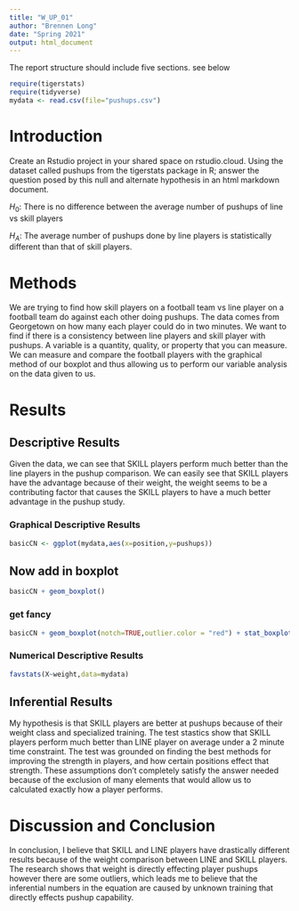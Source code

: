 ```yaml
---
title: "W_UP_01"
author: "Brennen Long"
date: "Spring 2021"
output: html_document
---
```




The report structure should include five sections.  see below



```r
require(tigerstats)
require(tidyverse)
mydata <- read.csv(file="pushups.csv")
```

# Introduction

<!--In this section you explain what you are trying to show. Where did the data come from? What is the research or other question you are trying to answer?!-->

Create an Rstudio project in your shared space on rstudio.cloud.  Using the dataset called pushups from the tigerstats package in R; answer the question posed by this null and alternate hypothesis in an html markdown document.

$H_0$: There is no difference between the average number of pushups of line vs skill players

$H_A$: The average number of pushups done by line players is statistically different than that of skill players.


# Methods

<!--Decide on your methods: use "variable analysis" or other appropriate descriptors. Make sure to choose at least one graphical method and at least one numerical method.!-->

We are trying to find how skill players on a football team vs line player on a football team do against each other doing pushups. The data comes from Georgetown on how many each player could do in two minutes.  We want to find if there is a consistency between line players and skill player with pushups.  A variable is a quantity, quality, or property that you can measure. We can measure and compare the football players with the graphical method of our boxplot and thus allowing us to perform our variable analysis on the data given to us.


# Results

<!--Divide this section into two sub-sections: One for your descriptive results and one for your inferential results.!-->

## Descriptive Results

Given the data, we can see that SKILL players perform much better than the line players in the pushup comparison. We can easily see that SKILL players have the advantage because of their weight, the weight seems to be a contributing factor that causes the SKILL players to have a much better advantage in the pushup study.

### Graphical Descriptive Results

<!--Graphical results here. Make sure to show your code. Provide appropriate labels for axes, giving units if possible, and provide a good title for the graph, too. Use the graphical results to describe the patterns if any that exist in the data as focused toward the research question!-->
```r
basicCN <- ggplot(mydata,aes(x=position,y=pushups))
```
## Now add in boxplot

```r
basicCN + geom_boxplot()
```
  
  
### get fancy  

```r
basicCN + geom_boxplot(notch=TRUE,outlier.color = "red") + stat_boxplot(geom ='errorbar') + labs(title="skill vs line pushups")
```

### Numerical Descriptive Results

<!--Numerical results go here. Use the numerical results to describe the patterns if any that exist in the data as focused toward the research question!-->

```r
favstats(X~weight,data=mydata)
```

## Inferential Results

<!--State hypothesis clearly. Make sure your discussion of the inferential test covers all the aspects that the test output produces, such as test statistic, p-value etc. Make a decision about the null hypothesis, explain the assumptions on which the selected test/procedure was based, and why the chosen procedure satisfys the assumptions and is appropriate to answer the research question!-->

My hypothesis is that SKILL players are better at pushups because of their weight class and specialized training. The test stastics show that SKILL players perform much better than LINE player on average under a 2 minute time constraint.  The test was grounded on finding the best methods for improving the strength in players, and how certain positions effect that strength.   These assumptions don't completely satisfy the answer needed because of the exclusion of many elements that would allow us to calculated exactly how a player performs.  

# Discussion and Conclusion

<!--Discussion and conclusion here. If you found a relationship be sure to consider whether the relationship occurs because one of the variavbles causes the other, or whether they perhasps are related for some other reason. Watch the chapter 6 videos from the GeorgeTown videos collection.!-->

In conclusion, I believe that SKILL and LINE players have drastically different results because of the weight comparison between LINE and SKILL players.  The research shows that weight is directly effecting player pushups however there are some outliers, which leads me to believe that the inferential numbers in the equation are caused by unknown training that directly effects pushup capability.  

